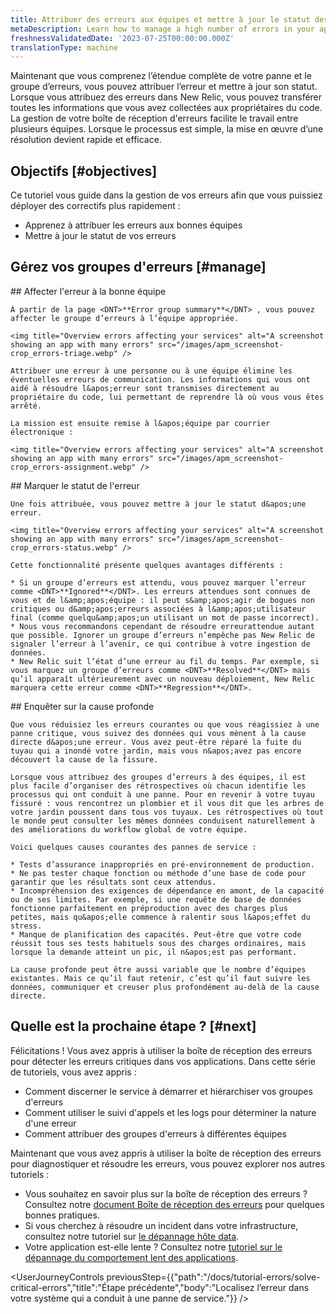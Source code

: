 ```yaml
---
title: Attribuer des erreurs aux équipes et mettre à jour le statut des erreurs
metaDescription: Learn how to manage a high number of errors in your app.
freshnessValidatedDate: '2023-07-25T00:00:00.000Z'
translationType: machine
---
```


Maintenant que vous comprenez l’étendue complète de votre panne et le groupe d’erreurs, vous pouvez attribuer l’erreur et mettre à jour son statut. Lorsque vous attribuez des erreurs dans New Relic, vous pouvez transférer toutes les informations que vous avez collectées aux propriétaires du code. La gestion de votre boîte de réception d&apos;erreurs facilite le travail entre plusieurs équipes. Lorsque le processus est simple, la mise en œuvre d’une résolution devient rapide et efficace.

## Objectifs [#objectives]

Ce tutoriel vous guide dans la gestion de vos erreurs afin que vous puissiez déployer des correctifs plus rapidement :

* Apprenez à attribuer les erreurs aux bonnes équipes
* Mettre à jour le statut de vos erreurs

## Gérez vos groupes d&apos;erreurs [#manage]

<Steps>
  <Step>
    ## Affecter l&apos;erreur à la bonne équipe

    À partir de la page <DNT>**Error group summary**</DNT> , vous pouvez affecter le groupe d’erreurs à l’équipe appropriée.

    <img title="Overview errors affecting your services" alt="A screenshot showing an app with many errors" src="/images/apm_screenshot-crop_errors-triage.webp" />

    Attribuer une erreur à une personne ou à une équipe élimine les éventuelles erreurs de communication. Les informations qui vous ont aidé à résoudre l&apos;erreur sont transmises directement au propriétaire du code, lui permettant de reprendre là où vous vous êtes arrêté.

    La mission est ensuite remise à l&apos;équipe par courrier électronique :

    <img title="Overview errors affecting your services" alt="A screenshot showing an app with many errors" src="/images/apm_screenshot-crop_errors-assignment.webp" />
  </Step>

  <Step>
    ## Marquer le statut de l&apos;erreur

    Une fois attribuée, vous pouvez mettre à jour le statut d&apos;une erreur.

    <img title="Overview errors affecting your services" alt="A screenshot showing an app with many errors" src="/images/apm_screenshot-crop_errors-status.webp" />

    Cette fonctionnalité présente quelques avantages différents :

    * Si un groupe d’erreurs est attendu, vous pouvez marquer l’erreur comme <DNT>**Ignored**</DNT>. Les erreurs attendues sont connues de vous et de l&amp;apos;équipe : il peut s&amp;apos;agir de bogues non critiques ou d&amp;apos;erreurs associées à l&amp;apos;utilisateur final (comme quelqu&amp;apos;un utilisant un mot de passe incorrect).
    * Nous vous recommandons cependant de résoudre erreurattendue autant que possible. Ignorer un groupe d’erreurs n’empêche pas New Relic de signaler l’erreur à l’avenir, ce qui contribue à votre ingestion de données.
    * New Relic suit l’état d’une erreur au fil du temps. Par exemple, si vous marquez un groupe d’erreurs comme <DNT>**Resolved**</DNT> mais qu’il apparaît ultérieurement avec un nouveau déploiement, New Relic marquera cette erreur comme <DNT>**Regression**</DNT>.
  </Step>

  <Step>
    ## Enquêter sur la cause profonde

    Que vous réduisiez les erreurs courantes ou que vous réagissiez à une panne critique, vous suivez des données qui vous mènent à la cause directe d&apos;une erreur. Vous avez peut-être réparé la fuite du tuyau qui a inondé votre jardin, mais vous n&apos;avez pas encore découvert la cause de la fissure.

    Lorsque vous attribuez des groupes d’erreurs à des équipes, il est plus facile d’organiser des rétrospectives où chacun identifie les processus qui ont conduit à une panne. Pour en revenir à votre tuyau fissuré : vous rencontrez un plombier et il vous dit que les arbres de votre jardin poussent dans tous vos tuyaux. Les rétrospectives où tout le monde peut consulter les mêmes données conduisent naturellement à des améliorations du workflow global de votre équipe.

    Voici quelques causes courantes des pannes de service :

    * Tests d’assurance inappropriés en pré-environnement de production.
    * Ne pas tester chaque fonction ou méthode d’une base de code pour garantir que les résultats sont ceux attendus.
    * Incompréhension des exigences de dépendance en amont, de la capacité ou de ses limites. Par exemple, si une requête de base de données fonctionne parfaitement en préproduction avec des charges plus petites, mais qu&apos;elle commence à ralentir sous l&apos;effet du stress.
    * Manque de planification des capacités. Peut-être que votre code réussit tous ses tests habituels sous des charges ordinaires, mais lorsque la demande atteint un pic, il n&apos;est pas performant.

    La cause profonde peut être aussi variable que le nombre d’équipes existantes. Mais ce qu’il faut retenir, c’est qu’il faut suivre les données, communiquer et creuser plus profondément au-delà de la cause directe.
  </Step>
</Steps>

## Quelle est la prochaine étape ? [#next]

Félicitations ! Vous avez appris à utiliser la boîte de réception des erreurs pour détecter les erreurs critiques dans vos applications. Dans cette série de tutoriels, vous avez appris :

* Comment discerner le service à démarrer et hiérarchiser vos groupes d&apos;erreurs
* Comment utiliser le suivi d&apos;appels et les logs pour déterminer la nature d&apos;une erreur
* Comment attribuer des groupes d&apos;erreurs à différentes équipes

Maintenant que vous avez appris à utiliser la boîte de réception des erreurs pour diagnostiquer et résoudre les erreurs, vous pouvez explorer nos autres tutoriels :

* Vous souhaitez en savoir plus sur la boîte de réception des erreurs ? Consultez notre [document Boîte de réception des erreurs](/docs/errors-inbox/errors-inbox) pour quelques bonnes pratiques.
* Si vous cherchez à résoudre un incident dans votre infrastructure, consultez notre tutoriel sur [le dépannage hôte data](/docs/tutorial-troubleshoot-infra-hosts/collect-your-data).
* Votre application est-elle lente ? Consultez notre [tutoriel sur le dépannage du comportement lent des applications](/docs/tutorial-app-slow/root-causes).

<UserJourneyControls previousStep={{"path":"/docs/tutorial-errors/solve-critical-errors","title":"Étape précédente","body":"Localisez l’erreur dans votre système qui a conduit à une panne de service."}} />